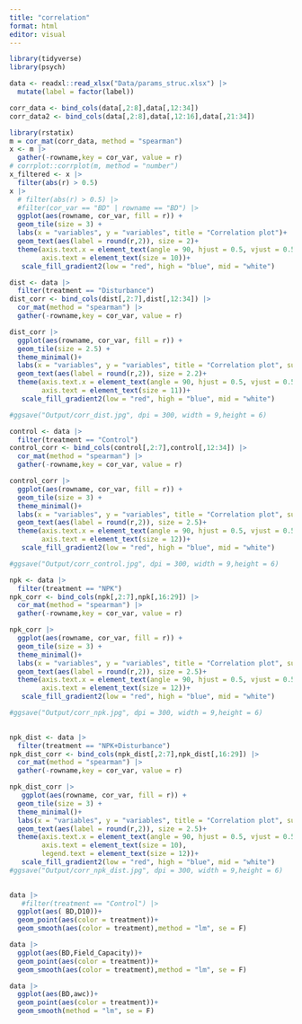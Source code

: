 ```yaml
---
title: "correlation"
format: html
editor: visual
---
```


```r
library(tidyverse)
library(psych)
```

```r
data <- readxl::read_xlsx("Data/params_struc.xlsx") |> 
  mutate(label = factor(label))
```

```r
corr_data <- bind_cols(data[,2:8],data[,12:34])
corr_data2 <- bind_cols(data[,2:8],data[,12:16],data[,21:34])

```

```r
library(rstatix)
m = cor_mat(corr_data, method = "spearman")
x <- m |> 
  gather(-rowname,key = cor_var, value = r)
# corrplot::corrplot(m, method = "number")
x_filtered <- x |> 
  filter(abs(r) > 0.5)
x |> 
  # filter(abs(r) > 0.5) |> 
  #filter(cor_var == "BD" | rowname == "BD") |> 
  ggplot(aes(rowname, cor_var, fill = r)) + 
  geom_tile(size = 3) +
  labs(x = "variables", y = "variables", title = "Correlation plot")+
  geom_text(aes(label = round(r,2)), size = 2)+
  theme(axis.text.x = element_text(angle = 90, hjust = 0.5, vjust = 0.5),
        axis.text = element_text(size = 10))+
   scale_fill_gradient2(low = "red", high = "blue", mid = "white")
```

```r
dist <- data |> 
  filter(treatment == "Disturbance")
dist_corr <- bind_cols(dist[,2:7],dist[,12:34]) |> 
  cor_mat(method = "spearman") |> 
  gather(-rowname,key = cor_var, value = r)

dist_corr |> 
  ggplot(aes(rowname, cor_var, fill = r)) + 
  geom_tile(size = 2.5) +
  theme_minimal()+
  labs(x = "variables", y = "variables", title = "Correlation plot", subtitle = "Treatment - Disturbance")+
  geom_text(aes(label = round(r,2)), size = 2.2)+
  theme(axis.text.x = element_text(angle = 90, hjust = 0.5, vjust = 0.5),
        axis.text = element_text(size = 11))+
   scale_fill_gradient2(low = "red", high = "blue", mid = "white")

#ggsave("Output/corr_dist.jpg", dpi = 300, width = 9,height = 6)
```

```r
control <- data |> 
  filter(treatment == "Control")
control_corr <- bind_cols(control[,2:7],control[,12:34]) |> 
  cor_mat(method = "spearman") |> 
  gather(-rowname,key = cor_var, value = r)

control_corr |> 
  ggplot(aes(rowname, cor_var, fill = r)) + 
  geom_tile(size = 3) +
  theme_minimal()+
  labs(x = "variables", y = "variables", title = "Correlation plot", subtitle = "Treatment: Control")+
  geom_text(aes(label = round(r,2)), size = 2.5)+
  theme(axis.text.x = element_text(angle = 90, hjust = 0.5, vjust = 0.5),
        axis.text = element_text(size = 12))+
   scale_fill_gradient2(low = "red", high = "blue", mid = "white")

#ggsave("Output/corr_control.jpg", dpi = 300, width = 9,height = 6)
```

```r
npk <- data |> 
  filter(treatment == "NPK")
npk_corr <- bind_cols(npk[,2:7],npk[,16:29]) |> 
  cor_mat(method = "spearman") |> 
  gather(-rowname,key = cor_var, value = r)

npk_corr |> 
  ggplot(aes(rowname, cor_var, fill = r)) + 
  geom_tile(size = 3) +
  theme_minimal()+
  labs(x = "variables", y = "variables", title = "Correlation plot", subtitle = "Treatment: NPK")+
  geom_text(aes(label = round(r,2)), size = 2.5)+
  theme(axis.text.x = element_text(angle = 90, hjust = 0.5, vjust = 0.5),
        axis.text = element_text(size = 12))+
   scale_fill_gradient2(low = "red", high = "blue", mid = "white")

#ggsave("Output/corr_npk.jpg", dpi = 300, width = 9,height = 6)
  
```

```r
npk_dist <- data |> 
  filter(treatment == "NPK+Disturbance")
npk_dist_corr <- bind_cols(npk_dist[,2:7],npk_dist[,16:29]) |> 
  cor_mat(method = "spearman") |> 
  gather(-rowname,key = cor_var, value = r)

npk_dist_corr |> 
   ggplot(aes(rowname, cor_var, fill = r)) + 
  geom_tile(size = 3) +
  theme_minimal()+
  labs(x = "variables", y = "variables", title = "Correlation plot", subtitle = "Treatment: NPK+Disturbance")+
  geom_text(aes(label = round(r,2)), size = 2.5)+
  theme(axis.text.x = element_text(angle = 90, hjust = 0.5, vjust = 0.5),
        axis.text = element_text(size = 10),
        legend.text = element_text(size = 12))+
   scale_fill_gradient2(low = "red", high = "blue", mid = "white")
#ggsave("Output/corr_npk_dist.jpg", dpi = 300, width = 9,height = 6)
  

```

```r
data |> 
   #filter(treatment == "Control") |> 
  ggplot(aes( BD,D10))+
  geom_point(aes(color = treatment))+
  geom_smooth(aes(color = treatment),method = "lm", se = F)
```

```r
data |> 
  ggplot(aes(BD,Field_Capacity))+
  geom_point(aes(color = treatment))+
  geom_smooth(aes(color = treatment),method = "lm", se = F)
```

```r
data |> 
  ggplot(aes(BD,awc))+
  geom_point(aes(color = treatment))+
  geom_smooth(method = "lm", se = F)
```

```r

```

